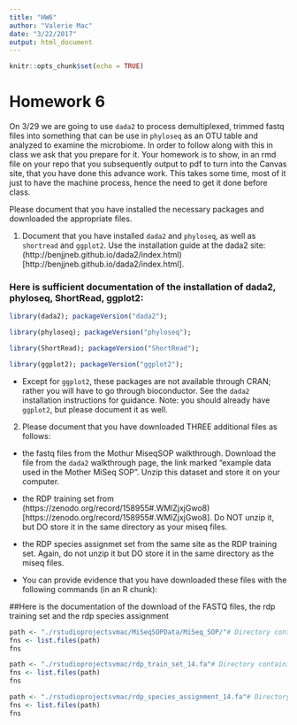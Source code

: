 ```yaml
---
title: "HW6"
author: "Valerie Mac"
date: "3/22/2017"
output: html_document
---
```


```r
knitr::opts_chunk$set(echo = TRUE)
```

# Homework 6

On 3/29 we are going to use `dada2` to process demultiplexed, trimmed fastq files into something that can be use in `phyloseq` as an OTU table and analyzed to examine the microbiome. In order to follow along with this in class we ask that you prepare for it. Your homework is to show, in an rmd file on your repo that you subsequently output to pdf to turn into the Canvas site, that you have done this advance work. This takes some time, most of it just to have the machine process, hence the need to get it done before class.

Please document that you have installed the necessary packages and downloaded the appropriate files.

1. Document that you have installed `dada2` and `phyloseq`, as well as `shortread` and `ggplot2`. Use the installation guide at the dada2 site: (http://benjjneb.github.io/dada2/index.html)[http://benjjneb.github.io/dada2/index.html].





### Here is sufficient documentation of the installation of dada2, phyloseq, ShortRead, ggplot2:
```r
library(dada2); packageVersion("dada2");
```

```r
library(phyloseq); packageVersion("phyloseq");
```
```r
library(ShortRead); packageVersion("ShortRead");
```
```r
library(ggplot2); packageVersion("ggplot2");
```


- Except for `ggplot2`, these packages are not available through CRAN; rather you will have to go through bioconductor. See the `dada2` installation instructions for guidance. Note: you should already have `ggplot2`, but please document it as well.

2. Please document that you have downloaded  THREE additional files as follows:

- the fastq files from the Mothur MiseqSOP walkthrough. Download the file from the `dada2` walkthrough page, the link marked "example data used in the Mother MiSeq SOP". Unzip this dataset and store it on your computer. 
- the RDP training set from (https://zenodo.org/record/158955#.WMlZjxjGwo8)[https://zenodo.org/record/158955#.WMlZjxjGwo8]. Do NOT unzip it, but DO store it in the same directory as your miseq files.
- the RDP species assignmet set from the same site as the RDP training set. Again, do not unzip it but DO store it in the same directory as the miseq files.

- You can provide evidence that you have downloaded these files with the following commands (in an R chunk):

##Here is the documentation of the download of the FASTQ files, the rdp training set and the rdp species assignment
```r
path <- "./rstudioprojectsvmac/MiSeqSOPData/MiSeq_SOP/"# Directory containing the unzipped FASTQ files
fns <- list.files(path)
fns
```
```r
path <- "./rstudioprojectsvmac/rdp_train_set_14.fa"# Directory containing the zipped rdp train set
fns <- list.files(path)
fns
```
```r
path <- "./rstudioprojectsvmac/rdp_species_assignment_14.fa"# Directory containing the zipped rdp specices assignment
fns <- list.files(path)
fns
```

